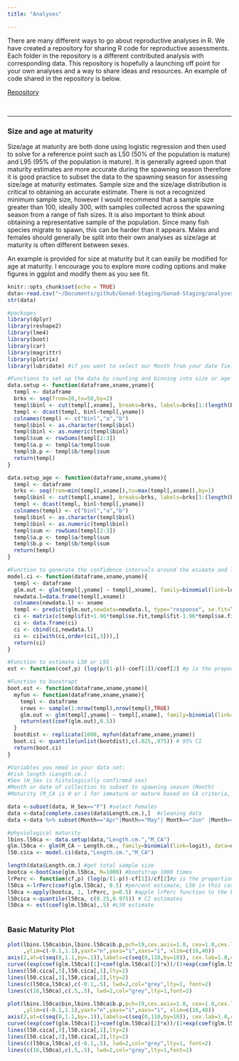```yaml
---
title: "Analyses"

---
```


There are many different ways to go about reproductive analyses in R. We have created a repository for sharing R code for reproductive assessments. Each folder in the repository is a different contributed analysis with corresponding data. This repository is hopefully a launching off point for your own analyses and a way to share ideas and resources. An example of code shared in the repository is below. 

<script>
$('#button').click(function(){
    $('#wrapper').toggle();
});  
</script>
<style>
#wrapper {
  display:none
} 
.button {
  background-color: #4CAF50;
  border-radius: 12px;
  border: none;
  color: white;
  padding: 10px 32px;
  text-align: center;
  text-decoration: none;
  display: inline-block;
  font-size: 16px;
  margin: 4px 2px;
  cursor: pointer;
}
</style>

<div>
<div style="float: center">[Repository](https://github.com/NOAA-LHP/Gonad-Staging/tree/main/Gonad-Staging/analyses)</div> 


<p></p>
<br/>
<hr>

### Size and age at maturity 

Size/age at maturity are both done using logistic regression and then used to solve for a reference point such as L50 (50% of the population is mature) and L95 (95% of the population is mature). It is generally agreed upon that maturity estimates are more accurate during the spawning season therefore it is good practice to subset the data to the spawning season for assessing size/age at maturity estimates. Sample size and the size/age distribution is critical to obtaining an accurate estimate. There is not a recognized minimum sample size, however I would recommend that a sample size greater than 100, ideally 300, with samples collected across the spawning season from a range of fish sizes. It is also important to think about obtaining a representative sample of the population. Since many fish species migrate to spawn, this can be harder than it appears. Males and females should generally be split into their own analyses as size/age at maturity is often different between sexes.   

An example is provided for size at maturity but it can easily be modified for age at maturity. I encourage you to explore more coding options and make figures in ggplot and modify them as you see fit. 


```r
knitr::opts_chunk$set(echo = TRUE)
data<-read.csv("~/Documents/github/Gonad-Staging/Gonad-Staging/analyses/pzonatus_maturity.csv")
str(data)
```



```r
#packages
library(dplyr)
library(reshape2)
library(lme4)
library(boot)
library(car)
library(magrittr)
library(plotrix)
library(lubridate) #if you want to select our Month from your date field

#Functions to set up the data by counting and binning into size or age bins 
data.setup <- function(dataframe,xname,yname){
  templ <- dataframe
  brks <- seq(from=20,to=50,by=2)
  templ$binl <- cut(templ[,xname], breaks=brks, labels=brks[1:(length(brks)-1)],right=F)
  templ <- dcast(templ, binl~templ[,yname])
  colnames(templ) <- c("binl","a","b")
  templ$binl <- as.character(templ$binl)
  templ$binl <- as.numeric(templ$binl)
  templ$sum <- rowSums(templ[2:3])
  templ$a.p <- templ$a/templ$sum
  templ$b.p <- templ$b/templ$sum
  return(templ)
}

data.setup_age <- function(dataframe,xname,yname){
  templ <- dataframe
  brks <- seq(from=min(templ[,xname]),to=max(templ[,xname]),by=1)
  templ$binl <- cut(templ[,xname], breaks=brks, labels=brks[1:(length(brks)-1)],right=F)
  templ <- dcast(templ, binl~templ[,yname])
  colnames(templ) <- c("binl","a","b")
  templ$binl <- as.character(templ$binl)
  templ$binl <- as.numeric(templ$binl)
  templ$sum <- rowSums(templ[2:3])
  templ$a.p <- templ$a/templ$sum
  templ$b.p <- templ$b/templ$sum
  return(templ)
}

#Function to generate the confidence intervals around the esimate and logisitic function
model.ci <- function(dataframe,xname,yname){
  templ <- dataframe
  glm.out <- glm(templ[,yname] ~ templ[,xname], family=binomial(link=logit), data=templ)
  newdata.l=data.frame(templ[,xname])
  colnames(newdata.l) <- xname
  templ <- predict(glm.out,newdata=newdata.l, type="response", se.fit=T)
  ci <- matrix(c(templ$fit+1.96*templ$se.fit,templ$fit-1.96*templ$se.fit),ncol=2)
  ci <- data.frame(ci)
  ci <- cbind(ci,newdata.l)
  ci <- ci[with(ci,order(ci[,3])),]
  return(ci)
}

#Function to estimate L50 or L95
est <- function(coef,p) (log(p/(1-p))-coef[1])/coef[2] #p is the proportion i.e. L50 is 50 here

#Function to boostrapt 
boot.est <- function(dataframe,xname,yname){
  myfun <- function(dataframe,xname,yname){
    templ <- dataframe
    srows <- sample(1:nrow(templ),nrow(templ),TRUE)
    glm.out <- glm(templ[,yname] ~ templ[,xname], family=binomial(link=logit), data=templ[srows,])
    return(est(coef(glm.out),0.5))
  }
  bootdist <- replicate(1000, myfun(dataframe,xname,yname)) 
  boot.ci <- quantile(unlist(bootdist),c(.025,.975)) # 95% CI
  return(boot.ci)
}

#Variables you need in your data set: 
#Fish length (Length.cm.)
#Sex (H_Sex is histologically confirmed sex)
#Month or date of collection to subset to spawning season (Month)
#Maturity (M_CA is 0 or 1 for immature or mature based on CA criteria, can also use functional maturity M_VT where onset of vitellogenesis is criteria for maturity)

data <-subset(data, H_Sex=="F") #select Females
data <-data[complete.cases(data$Length.cm.),]  #cleaning data
data <-data %>% subset(Month=="Apr"|Month=="May"| Month=="Jun" |Month=="Jul" | Month=="Aug"|Month=="Sep") #subset data for spawning season

#physiological maturity
lbins.l50ca <- data.setup(data,"Length.cm.","M_CA") 
glm.l50ca <- glm(M_CA ~ Length.cm., family=binomial(link=logit), data=data)
l50.cica <- model.ci(data,"Length.cm.","M_CA")

length(data$Length.cm.) #get total sample size
bootca <-bootCase(glm.l50ca, R=1000) #bootstrap 1000 times
lrPerc <- function(cf,p) (log(p/(1-p))-cf[1])/cf[2]#p is the proportion
l50ca <-lrPerc(coef(glm.l50ca), 0.5) #percent estimate, L50 in this case
l50ca <-apply(bootca, 1, lrPerc, p=0.5) #apple lrPerc function to the booted regression
l50cica <-quantile(l50ca, c(0.25,0.975)) # CI estimates
l50ca <- est(coef(glm.l50ca),.5) #L50 estimate



```

### Basic Maturity Plot


```r
plot(lbins.l50ca$bin,lbins.l50ca$b.p,pch=19,cex.axis=1.0, cex=1.0,cex.lab=1.0, bty="l",xlab="Fork Length (cm)",ylab="Percent Mature"
     ,ylim=c(-0.1,1.1),yaxt="n",yaxs="i",xaxs="i", xlim=c(16,40))
axis(2,at=c(seq(0,1.1,by=.1)),labels=c(seq(0,110,by=10)), cex.lab=1.0,cex.axis=1.0, las=1)
curve((exp(coef(glm.l50ca)[1]+coef(glm.l50ca)[2]*x))/(1+exp(coef(glm.l50ca)[1]+coef(glm.l50ca)[2]*x)),add=T)
lines(l50.cica[,3],l50.cica[,1],lty=2)
lines(l50.cica[,3],l50.cica[,2],lty=2)
lines(c(l50ca,l50ca),c(-0.1,.5), lwd=2,col="grey",lty=1, font=2)
lines(c(16,l50ca),c(.5,.5), lwd=2,col="grey",lty=1,font=2)

```

```r
plot(lbins.l50ca$bin,lbins.l50ca$b.p,pch=19,cex.axis=1.0, cex=1.0,cex.lab=1.0, bty="l",xlab="Fork Length (cm)",ylab="Percent Mature"
     ,ylim=c(-0.1,1.1),yaxt="n",yaxs="i",xaxs="i", xlim=c(16,40))
axis(2,at=c(seq(0,1.1,by=.1)),labels=c(seq(0,110,by=10)), cex.lab=1.0,cex.axis=1.0, las=1)
curve((exp(coef(glm.l50ca)[1]+coef(glm.l50ca)[2]*x))/(1+exp(coef(glm.l50ca)[1]+coef(glm.l50ca)[2]*x)),add=T)
lines(l50.cica[,3],l50.cica[,1],lty=2)
lines(l50.cica[,3],l50.cica[,2],lty=2)
lines(c(l50ca,l50ca),c(-0.1,.5), lwd=2,col="grey",lty=1, font=2)
lines(c(16,l50ca),c(.5,.5), lwd=2,col="grey",lty=1,font=2)

```
